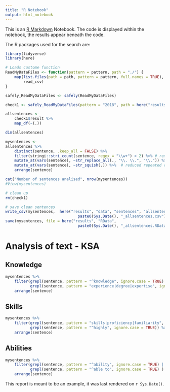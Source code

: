 ```yaml
---
title: "R Notebook"
output: html_notebook
---
```


This is an [R Markdown](http://rmarkdown.rstudio.com) Notebook. The code is 
displayed within the notebook, the results appear beneath the code. 

The R packages used for the search are:
```r
library(tidyverse)
library(here)
```

```r
# Loads custome function
ReadMyDataFiles <- function(pattern = pattern, path = "./") {
    map(list.files(path = path, pattern = pattern, full.names = TRUE), 
        read_csv)
}
```

```r
safely_ReadMyDataFiles <- safely(ReadMyDataFiles)

check1 <- safely_ReadMyDataFiles(pattern = "2018", path = here("results", "data", "sentences"))
```

```r
allsentences <- 
    check1$result %>%
    map_df(~(.))

dim(allsentences)
```

```r
mysentences <-
allsentences %>% 
    distinct(sentence, .keep_all = FALSE) %>% 
    filter(stringi::stri_count(sentence, regex = "\\w+") > 2) %>% # remove sentences if less than 2 words
    mutate_at(vars(sentence), ~str_replace_all(., "\\. \\.", "\\.")) %>% 
    mutate_at(vars(sentence), ~str_squish(.)) %>%  # reduced repeated white spaces in a string 
    arrange(sentence) 

cat("Number of sentences analised", nrow(mysentences))
#View(mysentences)
```

```r
# clean up
rm(check1)

# save clean sentences
write_csv(mysentences,  here("results", "data", "sentences", "allsentences",
                                paste0(Sys.Date(), "_allsentences.csv")))
save(mysentences, file = here("results", "RData",
                                paste0(Sys.Date(), "_allsentences.RData")))
```

# Analysis of text - KSA

## Knowledge

```r
mysentences %>% 
    filter(grepl(sentence, pattern = "^knowledge", ignore.case = TRUE) |
           grepl(sentence, pattern = "experience|degree|expertise", ignore.case = TRUE) ) %>% 
    arrange(sentence)
```
## Skills

```r
mysentences %>% 
    filter(grepl(sentence, pattern = "skills|proficiency|familiarity", ignore.case = TRUE) |
           grepl(sentence, pattern = "^highly", ignore.case = TRUE)) %>% 
    arrange(sentence)
```

## Abilities

```r
mysentences %>% 
    filter(grepl(sentence, pattern = "^ability", ignore.case = TRUE) |
           grepl(sentence, pattern = "^able to", ignore.case = TRUE) ) %>% 
    arrange(sentence)
```

This report is meant to be an example, it was last rendered on `r Sys.Date()`.